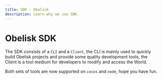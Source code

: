 ```yaml
---
title: SDK - Obelisk
description: Learn why we use SDK.
---
```


# Obelisk SDK

The SDK consists of a `CLI` and a `Client`, the CLI is mainly used to quickly build Obelisk projects and provide some quality development tools, the Client is a tool medium for developers to modify and access the World.

Both sets of tools are now supported on `cocos` and `node`, hope you have fun.